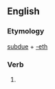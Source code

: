 ==English==

===Etymology===
[[subdue]] + [[-eth]]

===Verb===
{{en-verb form}}

# {{archaic third-person singular of|subdue}}